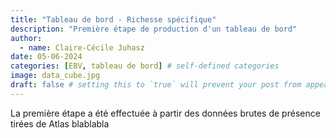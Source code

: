 ```yaml
---
title: "Tableau de bord - Richesse spécifique"
description: "Première étape de production d'un tableau de bord"
author:
  - name: Claire-Cécile Juhasz 
date: 05-06-2024
categories: [EBV, tableau de bord] # self-defined categories
image: data_cube.jpg
draft: false # setting this to `true` will prevent your post from appearing on your listing page until you're ready!
---
```


La première étape a été effectuée à partir des données brutes de présence tirées de Atlas blablabla